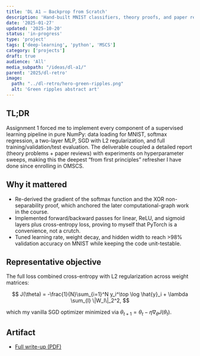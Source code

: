 ```yaml
---
title: 'DL A1 — Backprop from Scratch'
description: 'Hand-built MNIST classifiers, theory proofs, and paper reviews for CS7643 Assignment 1.'
date: '2025-01-27'
updated: '2025-10-20'
status: 'in-progress'
type: 'project'
tags: ['deep-learning', 'python', 'MSCS']
category: ['projects']
draft: true
audience: 'All'
media_subpath: "/ideas/dl-a1/"
parent: '2025/dl-retro'
image:
  path: "../dl-retro/hero-green-ripples.png"
  alt: 'Green ripples abstract art'
---
```


## TL;DR
Assignment 1 forced me to implement every component of a supervised learning pipeline in pure NumPy: data loading for MNIST, softmax regression, a two-layer MLP, SGD with L2 regularization, and full training/validation/test evaluation. The deliverable coupled a detailed report (theory problems + paper reviews) with experiments on hyperparameter sweeps, making this the deepest “from first principles” refresher I have done since enrolling in OMSCS.

## Why it mattered
- Re-derived the gradient of the softmax function and the XOR non-separability proof, which anchored the later computational-graph work in the course.
- Implemented forward/backward passes for linear, ReLU, and sigmoid layers plus cross-entropy loss, proving to myself that PyTorch is a convenience, not a crutch.
- Tuned learning rate, weight decay, and hidden width to reach >98% validation accuracy on MNIST while keeping the code unit-testable.

## Representative objective
The full loss combined cross-entropy with L2 regularization across weight matrices:

$$
J(\theta) = -\frac{1}{N}\sum_{i=1}^N y_i^\top \log \hat{y}_i + \lambda \sum_{l} \|W_l\|_2^2,
$$

which my vanilla SGD optimizer minimized via $\theta_{t+1} = \theta_t - \eta \nabla_\theta J(\theta_t)$.

## Artifact
- [Full write-up (PDF)](../dl-retro/DL_A1_Writeups.pdf)
